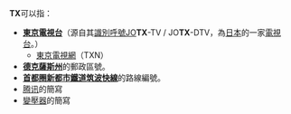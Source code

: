 '''TX'''可以指：

* '''[[東京電視台|東京電視台]]'''（源自其[[無線電台呼號|識別呼號]]JO'''TX'''-TV / JO'''TX'''-DTV，為[[日本|日本]]的一家[[電視台|電視台]]。）
** [[東京電視網|東京電視網]]（TXN）
* '''[[德克薩斯州|德克薩斯州]]'''的郵政區號。
* '''[[首都圈新都市鐵道|首都圈新都市鐵道]][[筑波快線|筑波快線]]'''的路線編號。
* [[腾讯|腾讯]]的簡寫
* [[變壓器|變壓器]]的簡寫
{{disambig|cat=二字拉丁字母縮寫消歧義}}